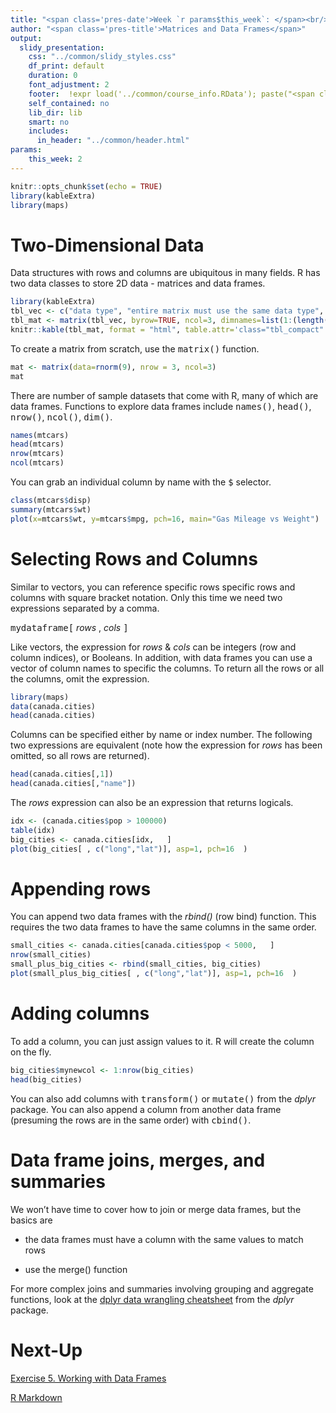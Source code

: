 ```yaml
---
title: "<span class='pres-date'>Week `r params$this_week`: </span><br/><span class='pres-subtitle'>Spatial Data Analysis with R</span> <br/><span class='pres-date'>`r load('../common/course_info.RData'); lstCI[[paste0('class0', params$this_week)]]`</span>"
author: "<span class='pres-title'>Matrices and Data Frames</span>"
output: 
  slidy_presentation:
    css: "../common/slidy_styles.css"
    df_print: default
    duration: 0
    font_adjustment: 2
    footer:  !expr load('../common/course_info.RData'); paste("<span class='footer-right'><a href='acknowledgements.html'>Acknowledgements</a></span><span class='footer-right'><a href='../index.html'>Course Homepage</a></span><span class='footer-right'>Etherpad:&nbsp<a href='", lstCI$etherpadshort, "' target='_blank'>", lstCI$etherpadshort, "</a></span><span class='footer-subtitle'>Spatial Data Analysis in R</span>")
    self_contained: no
    lib_dir: lib
    smart: no
    includes:
      in_header: "../common/header.html"
params:
    this_week: 2
---
```


```r
knitr::opts_chunk$set(echo = TRUE)
library(kableExtra)
library(maps)
```

# Two-Dimensional Data

Data structures with rows and columns are ubiquitous in many fields. R has two data classes to store 2D data - matrices and data frames.

```r
library(kableExtra)
tbl_vec <- c("data type", "entire matrix must use the same data type", "each column can be a different data type", "column labels", "optional, can be defined as an attribute for display", "built-in, columns can referenced by name", "more than two dimensions", "allowed (called an array)", "not allowed", "can add rows and columns", "yes", "yes", "matrix algebra", "allowed", "not supported")
tbl_mat <- matrix(tbl_vec, byrow=TRUE, ncol=3, dimnames=list(1:(length(tbl_vec)/3), c("Property", "Matrix", "Data Frame")))
knitr::kable(tbl_mat, format = "html", table.attr='class="tbl_compact"') 
```

To create a matrix from scratch, use the <tt>matrix()</tt> function. 

```r
mat <- matrix(data=rnorm(9), nrow = 3, ncol=3)
mat 
```

There are number of sample datasets that come with R, many of which are data frames. Functions to explore data frames include <tt>names()</tt>, <tt>head()</tt>, <tt>nrow()</tt>, <tt>ncol()</tt>, <tt>dim()</tt>.

```r
names(mtcars)
head(mtcars)
nrow(mtcars)
ncol(mtcars)
```
You can grab an individual column by name with the <tt>$</tt> selector. 

```r
class(mtcars$disp)
summary(mtcars$wt)
plot(x=mtcars$wt, y=mtcars$mpg, pch=16, main="Gas Mileage vs Weight")
```

# Selecting Rows and Columns

Similar to vectors, you can reference specific rows specific rows and columns with square bracket notation. Only this time we need two expressions separated by a comma.

<tt>mydataframe[</tt> *rows* , *cols* <tt>]</tt>

Like vectors, the expression for *rows* & *cols* can be integers (row and column indices), or Booleans. In addition, with data frames you can use a vector of column names to specific the columns. To return all the rows or all the columns, omit the expression. 

```r
library(maps)
data(canada.cities)
head(canada.cities)
```

Columns can be specified either by name or index number. The following two expressions are equivalent (note how the expression for *rows* has been omitted, so all rows are returned). 

```r
head(canada.cities[,1])
head(canada.cities[,"name"])
```

The *rows* expression can also be an expression that returns logicals.

```r
idx <- (canada.cities$pop > 100000)
table(idx)
big_cities <- canada.cities[idx,   ]
plot(big_cities[ , c("long","lat")], asp=1, pch=16  )
```

# Appending rows

You can append two data frames with the *rbind()* (row bind) function. This requires the two data frames to have the same columns in the same order.

```r
small_cities <- canada.cities[canada.cities$pop < 5000,   ]
nrow(small_cities)
small_plus_big_cities <- rbind(small_cities, big_cities)
plot(small_plus_big_cities[ , c("long","lat")], asp=1, pch=16  )
```

# Adding columns 

To add a column, you can just assign values to it. R will create the column on the fly.

```r
big_cities$mynewcol <- 1:nrow(big_cities)
head(big_cities)
```

You can also add columns with <tt>transform()</tt> or <tt>mutate()</tt> from the *dplyr* package. You can also append a column from another data frame (presuming the rows are in the same order) with <tt>cbind()</tt>.

# Data frame joins, merges, and summaries

We won't have time to cover how to join or merge data frames, but the basics are

- the data frames must have a column with the same values to match rows

- use the merge() function

For more complex joins and summaries involving grouping and aggregate functions, look at the [dplyr data wrangling cheatsheet](https://www.rstudio.com/wp-content/uploads/2015/02/data-wrangling-cheatsheet.pdf) from the *dplyr* package.

# Next-Up

[Exercise 5. Working with Data Frames](../exercises/ex05_dataframes.html){target="_blank"}

[R Markdown](part02d_rmarkdown.html)
